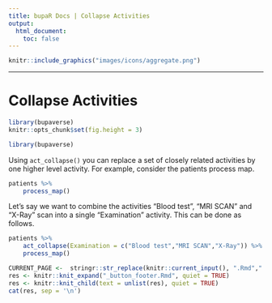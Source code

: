 ```yaml
---
title: bupaR Docs | Collapse Activities
output: 
  html_document: 
    toc: false
---
```



```r
knitr::include_graphics("images/icons/aggregate.png")
```

***

# Collapse Activities

```r
library(bupaverse)
knitr::opts_chunk$set(fig.height = 3)
```

```r
library(bupaverse)
```

Using `act_collapse()` you can replace a set of closely related activities by one higher level activity. For example, consider the patients process map. 

```r
patients %>%
	process_map()
```

Let's say we want to combine the activities "Blood test", "MRI SCAN" and "X-Ray" scan into a single "Examination" activity. This can be done as follows. 

```r
patients %>%
	act_collapse(Examination = c("Blood test","MRI SCAN","X-Ray")) %>%
	process_map()
```







```r
CURRENT_PAGE <-  stringr::str_replace(knitr::current_input(), ".Rmd",".html")
res <- knitr::knit_expand("_button_footer.Rmd", quiet = TRUE)
res <- knitr::knit_child(text = unlist(res), quiet = TRUE)
cat(res, sep = '\n')
```